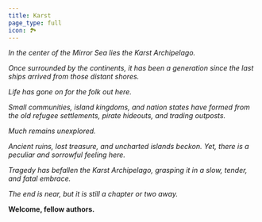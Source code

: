 ```yaml
---
title: Karst
page_type: full
icon: 🏞️
---
```


_In the center of the Mirror Sea lies the Karst Archipelago._

_Once surrounded by the continents, it has been a generation since the last ships arrived from those distant shores._

_Life has gone on for the folk out here._

_Small communities, island kingdoms, and nation states have formed from the old refugee settlements, pirate hideouts, and trading outposts._

_Much remains unexplored._

_Ancient ruins, lost treasure, and uncharted islands beckon. Yet, there is a peculiar and sorrowful feeling here._

_Tragedy has befallen the Karst Archipelago, grasping it in a slow, tender, and fatal embrace._

_The end is near, but it is still a chapter or two away._

**Welcome, fellow authors.**
